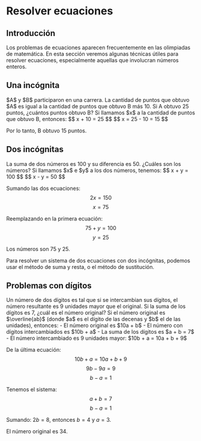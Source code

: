 

# Resolver ecuaciones

## Introducción

Los problemas de ecuaciones aparecen frecuentemente en las olimpiadas de matemática. En esta sección veremos algunas técnicas útiles para resolver ecuaciones, especialmente aquellas que involucran números enteros.

## Una incógnita

<ProblemCard number="1" difficulty="easy">
$A$ y $B$ participaron en una carrera. La cantidad de puntos que obtuvo $A$ es igual a la cantidad de puntos que obtuvo B más 10. Si A obtuvo 25 puntos, ¿cuántos puntos obtuvo B?
</ProblemCard>

<SolutionToggle>
Si llamamos $x$ a la cantidad de puntos que obtuvo B, entonces:
$$ x + 10 = 25 $$
$$ x = 25 - 10 = 15 $$

Por lo tanto, B obtuvo 15 puntos.
</SolutionToggle>

## Dos incógnitas

<ProblemCard number="2" difficulty="easy">
La suma de dos números es 100 y su diferencia es 50. ¿Cuáles son los números?
</ProblemCard>

<SolutionToggle>
Si llamamos $x$ e $y$ a los dos números, tenemos:
$$ x + y = 100 $$
$$ x - y = 50 $$

Sumando las dos ecuaciones:
$$ 2x = 150 $$
$$ x = 75 $$

Reemplazando en la primera ecuación:
$$ 75 + y = 100 $$
$$ y = 25 $$

Los números son 75 y 25.
</SolutionToggle>

<Remark>
Para resolver un sistema de dos ecuaciones con dos incógnitas, podemos usar el método de suma y resta, o el método de sustitución.
</Remark>

## Problemas con dígitos

<ProblemCard number="3" difficulty="medium">
Un número de dos dígitos es tal que si se intercambian sus dígitos, el número resultante es 9 unidades mayor que el original. Si la suma de los dígitos es 7, ¿cuál es el número original?
</ProblemCard>

<SolutionToggle>
Si el número original es $\overline{ab}$ (donde $a$ es el dígito de las decenas y $b$ el de las unidades), entonces:
- El número original es $10a + b$
- El número con dígitos intercambiados es $10b + a$
- La suma de los dígitos es $a + b = 7$
- El número intercambiado es 9 unidades mayor: $10b + a = 10a + b + 9$

De la última ecuación:
$$ 10b + a = 10a + b + 9 $$
$$ 9b - 9a = 9 $$
$$ b - a = 1 $$

Tenemos el sistema:
$$ a + b = 7 $$
$$ b - a = 1 $$

Sumando: $2b = 8$, entonces $b = 4$ y $a = 3$.

El número original es 34.
</SolutionToggle>
